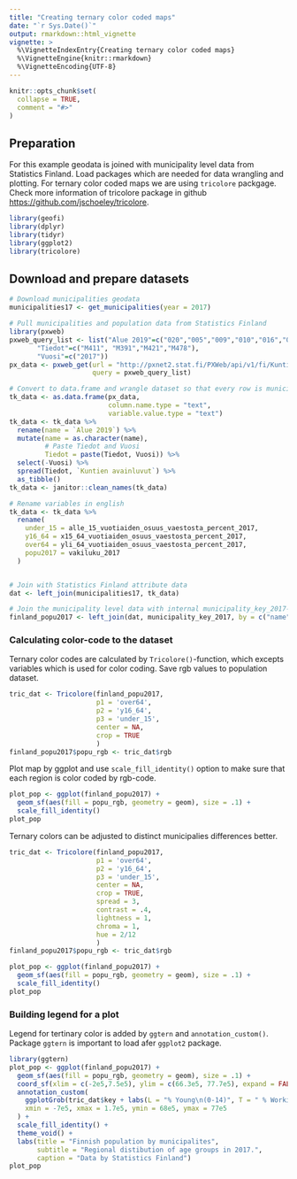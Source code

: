 ```yaml
---
title: "Creating ternary color coded maps"
date: "`r Sys.Date()`"
output: rmarkdown::html_vignette
vignette: >
  %\VignetteIndexEntry{Creating ternary color coded maps}
  %\VignetteEngine{knitr::rmarkdown}
  %\VignetteEncoding{UTF-8}
---
```


```r
knitr::opts_chunk$set(
  collapse = TRUE,
  comment = "#>"
)
```


## Preparation

For this example geodata is joined with municipality level data from Statistics Finland. Load packages which are needed for data wrangling and plotting. For ternary color coded maps we are using `tricolore` packgage. Check more information of tricolore package in github <https://github.com/jschoeley/tricolore>.

```r
library(geofi)
library(dplyr)
library(tidyr)
library(ggplot2)
library(tricolore)
```


## Download and prepare datasets

```r
# Download municipalities geodata
municipalities17 <- get_municipalities(year = 2017)

# Pull municipalities and population data from Statistics Finland
library(pxweb)
pxweb_query_list <- list("Alue 2019"=c("020","005","009","010","016","018","019","035","043","046","047","049","050","051","052","060","061","062","065","069","071","072","074","075","076","077","078","079","081","082","086","111","090","091","097","098","099","102","103","105","106","108","109","139","140","142","143","145","146","153","148","149","151","152","165","167","169","170","171","172","176","177","178","179","181","182","186","202","204","205","208","211","213","214","216","217","218","224","226","230","231","232","233","235","236","239","240","320","241","322","244","245","249","250","256","257","260","261","263","265","271","272","273","275","276","280","284","285","286","287","288","290","291","295","297","300","301","304","305","312","316","317","318","398","399","400","407","402","403","405","408","410","416","417","418","420","421","422","423","425","426","444","430","433","434","435","436","438","440","441","475","478","480","481","483","484","489","491","494","495","498","499","500","503","504","505","508","507","529","531","535","536","538","541","543","545","560","561","562","563","564","309","576","577","578","445","580","581","599","583","854","584","588","592","593","595","598","601","604","607","608","609","611","638","614","615","616","619","620","623","624","625","626","630","631","635","636","678","710","680","681","683","684","686","687","689","691","694","697","698","700","702","704","707","729","732","734","736","790","738","739","740","742","743","746","747","748","791","749","751","753","755","758","759","761","762","765","766","768","771","777","778","781","783","831","832","833","834","837","844","845","846","848","849","850","851","853","857","858","859","886","887","889","890","892","893","895","785","905","908","911","092","915","918","921","922","924","925","927","931","934","935","936","941","946","976","977","980","981","989","992"),
       "Tiedot"=c("M411", "M391","M421","M478"),
       "Vuosi"=c("2017"))
px_data <- pxweb_get(url = "http://pxnet2.stat.fi/PXWeb/api/v1/fi/Kuntien_avainluvut/2019/kuntien_avainluvut_2019_aikasarja.px",
                     query = pxweb_query_list)

# Convert to data.frame and wrangle dataset so that every row is municipality
tk_data <- as.data.frame(px_data, 
                         column.name.type = "text", 
                         variable.value.type = "text")
tk_data <- tk_data %>% 
  rename(name = `Alue 2019`) %>%
  mutate(name = as.character(name),
         # Paste Tiedot and Vuosi
         Tiedot = paste(Tiedot, Vuosi)) %>%
  select(-Vuosi) %>%
  spread(Tiedot, `Kuntien avainluvut`) %>%
  as_tibble()
tk_data <- janitor::clean_names(tk_data)

# Rename variables in english
tk_data <- tk_data %>% 
  rename(
    under_15 = alle_15_vuotiaiden_osuus_vaestosta_percent_2017,
    y16_64 = x15_64_vuotiaiden_osuus_vaestosta_percent_2017,
    over64 = yli_64_vuotiaiden_osuus_vaestosta_percent_2017,
    popu2017 = vakiluku_2017
  )


# Join with Statistics Finland attribute data
dat <- left_join(municipalities17, tk_data)

# Join the municipality level data with internal municipality_key_2017-data
finland_popu2017 <- left_join(dat, municipality_key_2017, by = c("name" = "name_fi"))
```


### Calculating color-code to the dataset

Ternary color codes are calculated by `Tricolore()`-function, which excepts variables which is used for color coding. Save rgb values to population dataset.

```r
tric_dat <- Tricolore(finland_popu2017,
                      p1 = 'over64',
                      p2 = 'y16_64', 
                      p3 = 'under_15', 
                      center = NA,
                      crop = TRUE
                      )
finland_popu2017$popu_rgb <- tric_dat$rgb
```

Plot map by ggplot and use `scale_fill_identity()` option to make sure that each region is color coded by rgb-code.

```r
plot_pop <- ggplot(finland_popu2017) +
  geom_sf(aes(fill = popu_rgb, geometry = geom), size = .1) +
  scale_fill_identity() 
plot_pop
```

Ternary colors can be adjusted to distinct municipalies differences better.

```r
tric_dat <- Tricolore(finland_popu2017,
                      p1 = 'over64',
                      p2 = 'y16_64', 
                      p3 = 'under_15', 
                      center = NA,
                      crop = TRUE,
                      spread = 3,
                      contrast = .4, 
                      lightness = 1, 
                      chroma = 1, 
                      hue = 2/12
                      )
finland_popu2017$popu_rgb <- tric_dat$rgb
```

```r
plot_pop <- ggplot(finland_popu2017) +
  geom_sf(aes(fill = popu_rgb, geometry = geom), size = .1) +
  scale_fill_identity() 
plot_pop
```


### Building legend for a plot

Legend for tertinary color is added by `ggtern` and `annotation_custom()`. Package `ggtern` is important to load afer `ggplot2` package.

```r
library(ggtern)
plot_pop <- ggplot(finland_popu2017) +
  geom_sf(aes(fill = popu_rgb, geometry = geom), size = .1) +
  coord_sf(xlim = c(-2e5,7.5e5), ylim = c(66.3e5, 77.7e5), expand = FALSE, datum = NA) +
  annotation_custom(
    ggplotGrob(tric_dat$key + labs(L = "% Young\n(0-14)", T = " % Working age\n(15-64)", R = "% Elderly\n(65+)")) ,
    xmin = -7e5, xmax = 1.7e5, ymin = 68e5, ymax = 77e5
  ) + 
  scale_fill_identity() +
  theme_void() +
  labs(title = "Finnish population by municipalites",
       subtitle = "Regional distibution of age groups in 2017.",
       caption = "Data by Statistics Finland")
plot_pop
```



